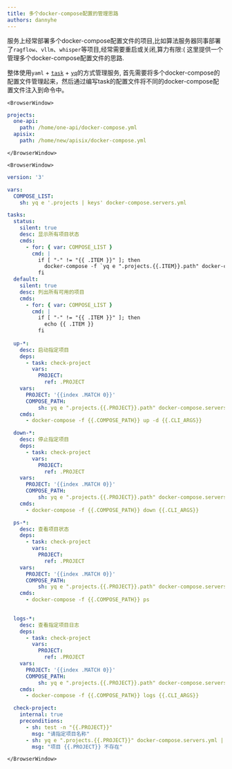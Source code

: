 ```yaml
---
title: 多个docker-compose配置的管理思路
authors: dannyhe
---
```


服务上经常部署多个docker-compose配置文件的项目,比如算法服务器同事部署了`ragflow`、`vllm`、`whisper`等项目,经常需要重启或关闭,算力有限:(
这里提供一个管理多个docker-compose配置文件的思路.

<!-- truncate -->

整体使用`yaml` + [`task`](https://taskfile.dev) + [`yq`](https://github.com/mikefarah/yq)的方式管理服务,
首先需要将多个docker-compose的配置文件管理起来，然后通过编写task的配置文件将不同的docker-compose配置文件注入到命令中。

```mdx-code-block
<BrowserWindow>
```

```yml title="docker-compose.servers.yml"
projects:
  one-api:
    path: /home/one-api/docker-compose.yml
  apisix:
    path: /home/new/apisix/docker-compose.yml
```

```mdx-code-block
</BrowserWindow>
```




```mdx-code-block
<BrowserWindow>
```

```yml title="Taskfile.yml"
version: '3'

vars:
  COMPOSE_LIST:
    sh: yq e '.projects | keys' docker-compose.servers.yml

tasks:
  status:
    silent: true
    desc: 显示所有项目状态
    cmds:
      - for: { var: COMPOSE_LIST }
        cmd: |
          if [ "-" != "{{ .ITEM }}" ]; then
            docker-compose -f `yq e ".projects.{{.ITEM}}.path" docker-compose.servers.yml` ps
          fi 
  default:
    silent: true
    desc: 列出所有可用的项目
    cmds:
      - for: { var: COMPOSE_LIST }
        cmd: |
          if [ "-" != "{{ .ITEM }}" ]; then
            echo {{ .ITEM }}
          fi 
    
  up-*:
    desc: 启动指定项目
    deps: 
      - task: check-project
        vars:
          PROJECT: 
            ref: .PROJECT
    vars:
      PROJECT: '{{index .MATCH 0}}'
      COMPOSE_PATH:
          sh: yq e ".projects.{{.PROJECT}}.path" docker-compose.servers.yml
    cmds:
      - docker-compose -f {{.COMPOSE_PATH}} up -d {{.CLI_ARGS}}

  down-*:
    desc: 停止指定项目
    deps: 
      - task: check-project
        vars:
          PROJECT: 
            ref: .PROJECT
    vars:
      PROJECT: '{{index .MATCH 0}}'
      COMPOSE_PATH:
          sh: yq e ".projects.{{.PROJECT}}.path" docker-compose.servers.yml
    cmds:
      - docker-compose -f {{.COMPOSE_PATH}} down {{.CLI_ARGS}}

  ps-*:
    desc: 查看项目状态
    deps: 
      - task: check-project
        vars:
          PROJECT: 
            ref: .PROJECT
    vars:
      PROJECT: '{{index .MATCH 0}}'
      COMPOSE_PATH:
          sh: yq e ".projects.{{.PROJECT}}.path" docker-compose.servers.yml
    cmds:
      - docker-compose -f {{.COMPOSE_PATH}} ps
      

  logs-*:
    desc: 查看指定项目日志
    deps: 
      - task: check-project
        vars:
          PROJECT: 
            ref: .PROJECT
    vars:
      PROJECT: '{{index .MATCH 0}}'
      COMPOSE_PATH:
          sh: yq e ".projects.{{.PROJECT}}.path" docker-compose.servers.yml
    cmds:
      - docker-compose -f {{.COMPOSE_PATH}} logs {{.CLI_ARGS}}

  check-project:
    internal: true
    preconditions:
      - sh: test -n "{{.PROJECT}}"
        msg: "请指定项目名称"
      - sh: yq e ".projects.{{.PROJECT}}" docker-compose.servers.yml | grep -q "^path:"
        msg: "项目 {{.PROJECT}} 不存在"
```

```mdx-code-block
</BrowserWindow>
```




